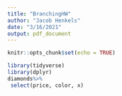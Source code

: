 ```yaml
---
title: "BranchingHW"
author: "Jacob Henkels"
date: "3/16/2021"
output: pdf_document
---
```


```r
knitr::opts_chunk$set(echo = TRUE)
```

```r
library(tidyverse)
library(dplyr)
diamonds%>%
 select(price, color, x)
```